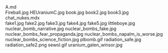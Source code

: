     
<div className="w-full md:max-w-[80rem] float-right italic">
	<MD_A_md />
	A.md
</div>
<PopImage className="w-full sm:w-[inherit] float-right clear-right sm:m-1 sm:ml-4" src={JPG_Fireball_jpg} alt="Fireball.jpg">
	Fireball.jpg
</PopImage>
<PopImage className="w-full sm:w-[inherit] float-left clear-left sm:m-1 sm:mr-4" src={JPG_HEUraniumC_jpg} alt="HEUraniumC.jpg">
	HEUraniumC.jpg
</PopImage>
<PopImage className="w-full sm:w-[inherit] float-right clear-right sm:m-1 sm:ml-4" src={JPG_book_jpg} alt="book.jpg">
	book.jpg
</PopImage>
<PopImage className="w-full sm:w-[inherit] float-left clear-left sm:m-1 sm:mr-4" src={JPG_book2_jpg} alt="book2.jpg">
	book2.jpg
</PopImage>
<PopImage className="w-full sm:w-[inherit] float-right clear-right sm:m-1 sm:ml-4" src={JPG_book3_jpg} alt="book3.jpg">
	book3.jpg
</PopImage>
<div className="w-full md:max-w-[80rem] float-right italic">
	<MDX_chat_nukes_mdx />
	chat_nukes.mdx
</div>
<PopImage className="w-full sm:w-[inherit] float-left clear-left sm:m-1 sm:mr-4" src={JPG_fake1_jpg} alt="fake1.jpg">
	fake1.jpg
</PopImage>
<PopImage className="w-full sm:w-[inherit] float-right clear-right sm:m-1 sm:ml-4" src={JPG_fake2_jpg} alt="fake2.jpg">
	fake2.jpg
</PopImage>
<PopImage className="w-full sm:w-[inherit] float-left clear-left sm:m-1 sm:mr-4" src={JPG_fake3_jpg} alt="fake3.jpg">
	fake3.jpg
</PopImage>
<PopImage className="w-full sm:w-[inherit] float-right clear-right sm:m-1 sm:ml-4" src={JPG_fake4_jpg} alt="fake4.jpg">
	fake4.jpg
</PopImage>
<PopImage className="w-full sm:w-[inherit] float-left clear-left sm:m-1 sm:mr-4" src={JPG_fake5_jpg} alt="fake5.jpg">
	fake5.jpg
</PopImage>
<PopImage className="w-full sm:w-[inherit] float-right clear-right sm:m-1 sm:ml-4" src={JPG_littleboye_jpg} alt="littleboye.jpg">
	littleboye.jpg
</PopImage>
<PopImage className="w-full sm:w-[inherit] float-left clear-left sm:m-1 sm:mr-4" src={JPG_nuclear_bomb_narrative_jpg} alt="nuclear_bomb_narrative.jpg">
	nuclear_bomb_narrative.jpg
</PopImage>
<PopImage className="w-full sm:w-[inherit] float-right clear-right sm:m-1 sm:ml-4" src={JPG_nuclear_bombs_fake_jpg} alt="nuclear_bombs_fake.jpg">
	nuclear_bombs_fake.jpg
</PopImage>
<PopImage className="w-full sm:w-[inherit] float-left clear-left sm:m-1 sm:mr-4" src={JPG_nuclear_bombs_fear_propaganda_jpg} alt="nuclear_bombs_fear_propaganda.jpg">
	nuclear_bombs_fear_propaganda.jpg
</PopImage>
<PopImage className="w-full sm:w-[inherit] float-right clear-right sm:m-1 sm:ml-4" src={JPG_nuclear_bombs_napalm_is_worse_jpg} alt="nuclear_bombs_napalm_is_worse.jpg">
	nuclear_bombs_napalm_is_worse.jpg
</PopImage>
<PopImage className="w-full sm:w-[inherit] float-left clear-left sm:m-1 sm:mr-4" src={JPG_nuclear_bombs_science_fiction_jpg} alt="nuclear_bombs_science_fiction.jpg">
	nuclear_bombs_science_fiction.jpg
</PopImage>
<PopImage className="w-full sm:w-[inherit] float-right clear-right sm:m-1 sm:ml-4" src={GIF_plbomb_gif} alt="plbomb.gif">
	plbomb.gif
</PopImage>
<PopImage className="w-full sm:w-[inherit] float-left clear-left sm:m-1 sm:mr-4" src={JPG_radiation_safe_jpg} alt="radiation_safe.jpg">
	radiation_safe.jpg
</PopImage>
<PopImage className="w-full sm:w-[inherit] float-right clear-right sm:m-1 sm:ml-4" src={PNG_radiation_safe2_png} alt="radiation_safe2.png">
	radiation_safe2.png
</PopImage>
<PopImage className="w-full sm:w-[inherit] float-left clear-left sm:m-1 sm:mr-4" src={GIF_sewol_gif} alt="sewol.gif">
	sewol.gif
</PopImage>
<PopImage className="w-full sm:w-[inherit] float-right clear-right sm:m-1 sm:ml-4" src={JPG_uranium_galen_winsor_jpg} alt="uranium_galen_winsor.jpg">
	uranium_galen_winsor.jpg
</PopImage>
